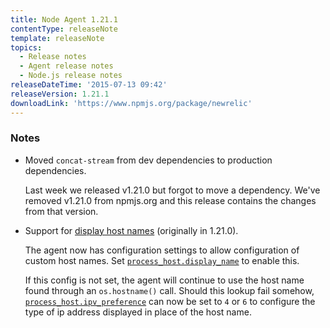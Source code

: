 ```yaml
---
title: Node Agent 1.21.1
contentType: releaseNote
template: releaseNote
topics:
  - Release notes
  - Agent release notes
  - Node.js release notes
releaseDateTime: '2015-07-13 09:42'
releaseVersion: 1.21.1
downloadLink: 'https://www.npmjs.org/package/newrelic'
---
```


### Notes

* Moved `concat-stream` from dev dependencies to production dependencies.

  Last week we released v1.21.0 but forgot to move a dependency. We've removed v1.21.0 from npmjs.org and this release contains the changes from that version.
* Support for [display host names](/docs/apm/new-relic-apm/maintenance/add-rename-remove-hosts#display_name) (originally in 1.21.0).

  The agent now has configuration settings to allow configuration of custom host names. Set [`process_host.display_name`](/docs/agents/nodejs-agent/installation-configuration/nodejs-agent-configuration#custom-hostnames-display) to enable this.

  If this config is not set, the agent will continue to use the host name found through an `os.hostname()` call. Should this lookup fail somehow, [`process_host.ipv_preference`](/docs/agents/nodejs-agent/installation-configuration/nodejs-agent-configuration#custom-hostnames-ipv) can now be set to `4` or `6` to configure the type of ip address displayed in place of the host name.
